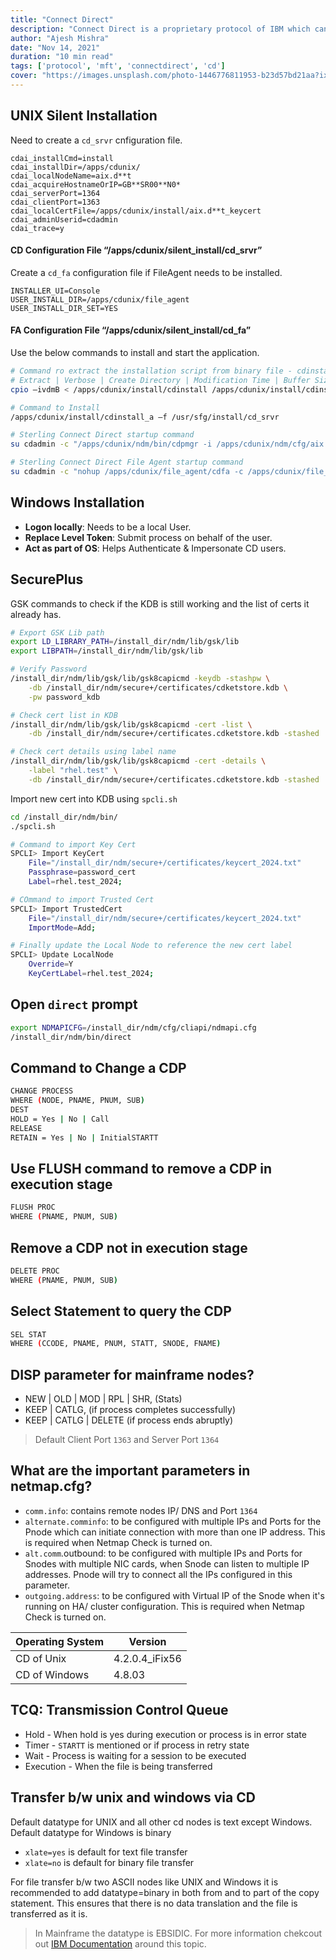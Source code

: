 ```yaml
---
title: "Connect Direct"
description: "Connect Direct is a proprietary protocol of IBM which can configured transfer files to Sterling Integrator and remote Connect:Direct nodes as it comes with both a client and server built into it."
author: "Ajesh Mishra"
date: "Nov 14, 2021"
duration: "10 min read"
tags: ['protocol', 'mft', 'connectdirect', 'cd']
cover: "https://images.unsplash.com/photo-1446776811953-b23d57bd21aa?ixlib=rb-1.2.1&ixid=MnwxMjA3fDB8MHxwaG90by1wYWdlfHx8fGVufDB8fHx8&auto=format&fit=crop&w=1472&q=80"
---
```


## UNIX Silent Installation

Need to create a `cd_srvr` cnfiguration file.

```
cdai_installCmd=install
cdai_installDir=/apps/cdunix/
cdai_localNodeName=aix.d**t
cdai_acquireHostnameOrIP=GB**SR00**N0*
cdai_serverPort=1364
cdai_clientPort=1363
cdai_localCertFile=/apps/cdunix/install/aix.d**t_keycert
cdai_adminUserid=cdadmin
cdai_trace=y
```
#### CD Configuration File “/apps/cdunix/silent_install/cd_srvr”

Create a `cd_fa` configuration file if FileAgent needs to be installed.

```
INSTALLER_UI=Console
USER_INSTALL_DIR=/apps/cdunix/file_agent
USER_INSTALL_DIR_SET=YES
```
#### FA Configuration File “/apps/cdunix/silent_install/cd_fa”

Use the below commands to install and start the application.

```bash
# Command ro extract the installation script from binary file - cdinstall
# Extract | Verbose | Create Directory | Modification Time | Buffer Size
cpio –ivdmB < /apps/cdunix/install/cdinstall /apps/cdunix/install/cdinstall_a

# Command to Install
/apps/cdunix/install/cdinstall_a –f /usr/sfg/install/cd_srvr

# Sterling Connect Direct startup command
su cdadmin -c "/apps/cdunix/ndm/bin/cdpmgr -i /apps/cdunix/ndm/cfg/aix.test/initparm.cfg &"

# Sterling Connect Direct File Agent startup command
su cdadmin -c "nohup /apps/cdunix/file_agent/cdfa -c /apps/cdunix/file_agent/aix.test.ser > /dev/null &"
```

## Windows Installation
- **Logon locally**: Needs to be a local User.
- **Replace Level Token**: Submit process on behalf of the user.
- **Act as part of OS**: Helps Authenticate & Impersonate CD users.

## SecurePlus

GSK commands to check if the KDB is still working and the list of certs it already has.

```bash
# Export GSK Lib path
export LD_LIBRARY_PATH=/install_dir/ndm/lib/gsk/lib
export LIBPATH=/install_dir/ndm/lib/gsk/lib

# Verify Password
/install_dir/ndm/lib/gsk/lib/gsk8capicmd -keydb -stashpw \
    -db /install_dir/ndm/secure+/certificates/cdketstore.kdb \
    -pw password_kdb

# Check cert list in KDB
/install_dir/ndm/lib/gsk/lib/gsk8capicmd -cert -list \
    -db /install_dir/ndm/secure+/certificates.cdketstore.kdb -stashed

# Check cert details using label name
/install_dir/ndm/lib/gsk/lib/gsk8capicmd -cert -details \
    -label "rhel.test" \
    -db /install_dir/ndm/secure+/certificates.cdketstore.kdb -stashed
```

Import new cert into KDB using `spcli.sh`

```bash
cd /install_dir/ndm/bin/
./spcli.sh

# Command to import Key Cert
SPCLI> Import KeyCert
    File="/install_dir/ndm/secure+/certificates/keycert_2024.txt"
    Passphrase=password_cert
    Label=rhel.test_2024;

# COmmand to import Trusted Cert
SPCLI> Import TrustedCert
    File="/install_dir/ndm/secure+/certificates/keycert_2024.txt"
    ImportMode=Add;

# Finally update the Local Node to reference the new cert label
SPCLI> Update LocalNode
    Override=Y
    KeyCertLabel=rhel.test_2024;
```

## Open `direct` prompt
```bash
export NDMAPICFG=/install_dir/ndm/cfg/cliapi/ndmapi.cfg
/install_dir/ndm/bin/direct
```

## Command to Change a CDP
```bash
CHANGE PROCESS 
WHERE (NODE, PNAME, PNUM, SUB)
DEST
HOLD = Yes | No | Call
RELEASE
RETAIN = Yes | No | InitialSTARTT
```

## Use FLUSH command to remove a CDP in execution stage
```bash
FLUSH PROC
WHERE (PNAME, PNUM, SUB)
```

## Remove a CDP not in execution stage
```bash
DELETE PROC
WHERE (PNAME, PNUM, SUB)
```

## Select Statement to query the CDP
```bash
SEL STAT
WHERE (CCODE, PNAME, PNUM, STATT, SNODE, FNAME)
```

## DISP parameter for mainframe nodes?
- NEW | OLD | MOD | RPL | SHR, (Stats)
- KEEP | CATLG, (if process completes successfully)
- KEEP | CATLG | DELETE (if process ends abruptly)

> Default Client Port `1363` and Server Port `1364`

## What are the important parameters in netmap.cfg?
- `comm.info`: contains remote nodes IP/ DNS and Port `1364`
- `alternate.comminfo`: to be configured with multiple IPs and Ports for the Pnode which can initiate connection with more than one IP address. This is required when Netmap Check is turned on.
- `alt.comm`.outbound: to be configured with multiple IPs and Ports for Snodes with multiple NIC cards, when Snode can listen to multiple IP addresses. Pnode will try to connect all the IPs configured in this parameter.
- `outgoing.address`: to be configured with Virtual IP of the Snode when it's running on HA/ cluster configuration. This is required when Netmap Check is turned on.

| Operating System | Version |
| --- | --- |
| CD of Unix	| 4.2.0.4_iFix56 |
| CD of Windows |	4.8.03 |

## TCQ: Transmission Control Queue
- Hold - When hold is yes during execution or process is in error state
- Timer - `STARTT` is mentioned or if process in retry state
- Wait - Process is waiting for a session to be executed
- Execution - When the file is being transferred

## Transfer b/w unix and windows via CD
Default datatype for UNIX and all other cd nodes is text except Windows. Default datatype for Windows is binary

- `xlate=yes` is default for text file transfer
- `xlate=no` is default for binary file transfer

For file transfer b/w two ASCII nodes like UNIX and Windows it is recommended to add datatype=binary in both from and to part of the copy statement. This ensures that there is no data translation and the file is transferred as it is.

> In Mainframe the datatype is EBSIDIC. For more information chekcout out [IBM Documentation](https://www.ibm.com/support/pages/how-specify-sysopts-copy-between-ascii-platforms) around this topic.


